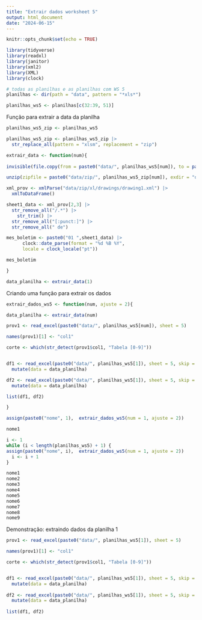 ```yaml
---
title: "Extrair dados worksheet 5"
output: html_document
date: "2024-06-15"
---
```


```r
knitr::opts_chunk$set(echo = TRUE)
```

```r
library(tidyverse)
library(readxl)
library(janitor)
library(xml2)
library(XML)
library(clock)
```


```r
# todas as planilhas e as planilhas com WS 5
planilhas <- dir(path = "data", pattern = "*xls*")

planilhas_ws5 <- planilhas[c(32:39, 51)]
```

Função para extrair a data da planilha

```r
planilhas_ws5_zip <- planilhas_ws5

planilhas_ws5_zip <- planilhas_ws5_zip |> 
  str_replace_all(pattern = "xlsm", replacement = "zip")

extrair_data <- function(num){
  
invisible(file.copy(from = paste0("data/", planilhas_ws5[num]), to = paste0("data/zip/", planilhas_ws5_zip[num]), overwrite = TRUE))

unzip(zipfile = paste0("data/zip/", planilhas_ws5_zip[num]), exdir = "data/zip", overwrite = TRUE)

xml_prov <- xmlParse("data/zip/xl/drawings/drawing1.xml") |> 
  xmlToDataFrame()

sheet1_data <- xml_prov[2,3] |> 
  str_remove_all("/.*") |> 
    str_trim() |> 
  str_remove_all("[:punct:]") |> 
  str_remove_all(" de")

mes_boletim <- paste0("01 ",sheet1_data) |> 
      clock::date_parse(format = "%d %B %Y",
      locale = clock_locale("pt"))

mes_boletim 

}
```

```r
data_planilha <- extrair_data(1)
```


Criando uma função para extrair os dados

```r

extrair_dados_ws5 <- function(num, ajuste = 2){

data_planilha <- extrair_data(num)

prov1 <- read_excel(paste0("data/", planilhas_ws5[num]), sheet = 5)

names(prov1)[1] <- "col1"

corte <- which(str_detect(prov1$col1, "Tabela [0-9]"))


df1 <- read_excel(paste0("data/", planilhas_ws5[1]), sheet = 5, skip = corte[num] + ajuste, n_max = corte[num + 1]) |> 
  mutate(data = data_planilha)

df2 <- read_excel(paste0("data/", planilhas_ws5[1]), sheet = 5, skip = corte[num] + ajuste) |> 
  mutate(data = data_planilha)

list(df1, df2)

}

```



```r
assign(paste0("nome", 1),  extrair_dados_ws5(num = 1, ajuste = 2))

nome1
```


```r

i <- 1
while (i < length(planilhas_ws5) + 1) {
assign(paste0("nome", i),  extrair_dados_ws5(num = 1, ajuste = 2))  
  i <- i + 1
}

```
```r
nome1
nome2
nome3
nome4
nome5
nome6
nome7
nome8
nome9
```



Demonstração: extraindo dados da planilha 1
```r
prov1 <- read_excel(paste0("data/", planilhas_ws5[1]), sheet = 5)

names(prov1)[1] <- "col1"

corte <- which(str_detect(prov1$col1, "Tabela [0-9]"))


df1 <- read_excel(paste0("data/", planilhas_ws5[1]), sheet = 5, skip = corte[1] + 2, n_max = corte[1 + 1]) |> 
  mutate(data = data_planilha)
         
df2 <- read_excel(paste0("data/", planilhas_ws5[1]), sheet = 5, skip = corte[2] + 2) |> 
  mutate(data = data_planilha)
  
list(df1, df2)
```

